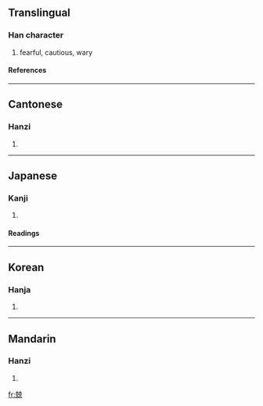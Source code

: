 ==Translingual==
===Han character===
{{Han char|rad=儿|as=12|sn=14|four=4421<sub>6</sub>|canj=十山十口山 (JUJRU)}}
# fearful, cautious, wary
====References====
{{Han ref|kx=0125.220|dkj=01395|dj=0266.070|hdz=10274.040|uh=5162|ud=20834|bh=B9B8|bd=47544}}
----
==Cantonese==
===Hanzi===
{{yue-hanzi|jyut=|y=ging1}}
# {{defn|Cantonese}}
----
==Japanese==
===Kanji===
{{ja-kanji|grade=|rs=儿12}}
# {{defn|Japanese}}
====Readings====
{{ja-readings|on=[[きょう]] (kyō)|kun=[[おそれる]] (osoreru), [[つつしむ]] (tsutsushimu)}}
----
==Korean==
===Hanja===
{{ko-hanja|hangeul=긍|rv=geung|mr=kŭng}}
# {{defn|Korean}}
----
==Mandarin==
===Hanzi===
{{cmn-hanzi|pin=[[jīng]] (jing1)|wg=ching<sup>1</sup>}}
# {{defn|Mandarin}}

[[fr:兢]]